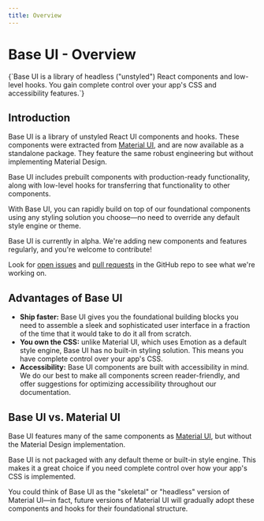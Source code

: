 ```yaml
---
title: Overview
---
```


# Base UI - Overview

<Description>
  {`Base UI is a library of headless ("unstyled") React components and low-level hooks. You gain
  complete control over your app's CSS and accessibility features.`}
</Description>

## Introduction

Base UI is a library of unstyled React UI components and hooks.
These components were extracted from [Material UI](https://mui.com/material-ui/), and are now available as a standalone package.
They feature the same robust engineering but without implementing Material Design.

Base UI includes prebuilt components with production-ready functionality, along with low-level hooks for transferring that functionality to other components.

With Base UI, you can rapidly build on top of our foundational components using any styling solution you choose—no need to override any default style engine or theme.

<Callout type="info">
Base UI is currently in alpha. We're adding new components and features regularly, and you're welcome to contribute!

Look for [open issues](https://github.com/mui/base-ui/issues) and [pull requests](https://github.com/mui/base-ui/pulls) in the GitHub repo to see what we're working on.

</Callout>

## Advantages of Base UI

- **Ship faster:** Base UI gives you the foundational building blocks you need to assemble a sleek and sophisticated user interface in a fraction of the time that it would take to do it all from scratch.
- **You own the CSS:** unlike Material UI, which uses Emotion as a default style engine, Base UI has no built-in styling solution.
  This means you have complete control over your app's CSS.
- **Accessibility:** Base UI components are built with accessibility in mind.
  We do our best to make all components screen reader-friendly, and offer suggestions for optimizing accessibility throughout our documentation.

## Base UI vs. Material UI

Base UI features many of the same components as [Material UI](https://mui.com/material-ui/getting-started/), but without the Material Design implementation.

Base UI is not packaged with any default theme or built-in style engine.
This makes it a great choice if you need complete control over how your app's CSS is implemented.

You could think of Base UI as the "skeletal" or "headless" version of Material UI—in fact, future versions of Material UI will gradually adopt these components and hooks for their foundational structure.

